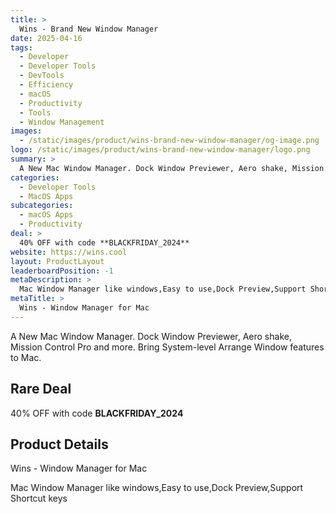 ```yaml
---
title: >
  Wins - Brand New Window Manager
date: 2025-04-16
tags:
  - Developer
  - Developer Tools
  - DevTools
  - Efficiency
  - macOS
  - Productivity
  - Tools
  - Window Management
images:
  - /static/images/product/wins-brand-new-window-manager/og-image.png
logo: /static/images/product/wins-brand-new-window-manager/logo.png
summary: >
  A New Mac Window Manager. Dock Window Previewer, Aero shake, Mission Control Pro and more. Bring System-level Arrange Window features to Mac.
categories:
  - Developer Tools
  - MacOS Apps
subcategories:
  - macOS Apps
  - Productivity
deal: >
  40% OFF with code **BLACKFRIDAY_2024**
website: https://wins.cool
layout: ProductLayout
leaderboardPosition: -1
metaDescription: >
  Mac Window Manager like windows,Easy to use,Dock Preview,Support Shortcut keys
metaTitle: >
  Wins - Window Manager for Mac
---
```

A New Mac Window Manager. Dock Window Previewer, Aero shake, Mission Control Pro and more. Bring System-level Arrange Window features to Mac.

## Rare Deal

40% OFF with code **BLACKFRIDAY_2024**

## Product Details

Wins - Window Manager for Mac

Mac Window Manager like windows,Easy to use,Dock Preview,Support Shortcut keys
